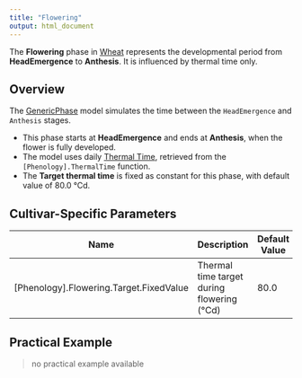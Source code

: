 ```yaml
---
title: "Flowering"
output: html_document
---
```



The **Flowering** phase in [Wheat](/docs/Plants/Wheat) represents the developmental period from **HeadEmergence** to **Anthesis**. It is influenced by thermal time only.

## Overview

The [GenericPhase](/docs/Models/PMF/Phenology/Phases/GenericPhase.qmd) model simulates the time between the `HeadEmergence` and `Anthesis` stages.

- This phase starts at **HeadEmergence** and ends at **Anthesis**, when the flower is fully developed.
- The model uses daily [Thermal Time](ThermalTime.qmd), retrieved from the `[Phenology].ThermalTime` function.
- The **Target thermal time** is fixed as constant for this phase, with default value of 80.0 °Cd.


## Cultivar-Specific Parameters

| Name       | Description                                         | Default Value |
|------------|-----------------------------------------------------|---------------|
| [Phenology].Flowering.Target.FixedValue   | Thermal time target during flowering (°Cd)      | 80.0          |

## Practical Example

> no practical example available
